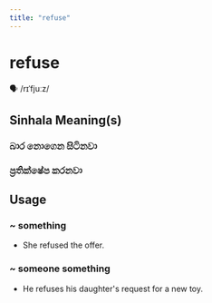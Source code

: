 ```yaml
---
title: "refuse"
---
```


# refuse

🗣️ /rɪˈfjuːz/

## Sinhala Meaning(s)

### බාර නොගෙන සිටිනවා
### ප්‍රතික්ෂේප කරනවා

## Usage

### ~ something

- She refused the offer.


### ~ someone something

- He refuses his daughter's request for a new toy.

